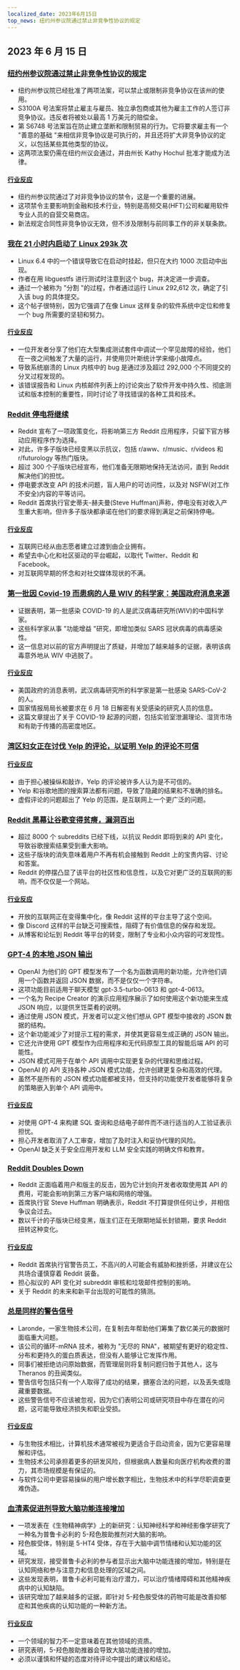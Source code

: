 ```yaml
---
localized_date: 2023年6月15日
top_news: 纽约州参议院通过禁止非竞争性协议的规定
---
```




<CallToAction />

<Steps>

## 2023 年 6 月 15 日

### [纽约州参议院通过禁止非竞争性协议的规定](https://ogletree.com/insights/new-york-state-senate-passes-prohibitions-on-non-competes/)

- 纽约州参议院已经批准了两项法案，可以禁止或限制非竞争协议在该州的使用。
- S3100A 号法案将禁止雇主与雇员、独立承包商或其他为雇主工作的人签订非竞争协议。违反者将被处以最高 1 万美元的赔偿金。
- 第 S6748 号法案旨在防止建立垄断和限制贸易的行为。它将要求雇主有一个 "善意的基础 "来相信非竞争协议是可执行的，并且还将扩大非竞争协议的定义，以包括某些其他类型的协议。
- 这两项法案仍需在纽约州议会通过，并由州长 Kathy Hochul 批准才能成为法律。

#### [行业反应](http://news.ycombinator.com/item?id=36329483)

- 纽约州参议院通过了对非竞争协议的禁令，这是一个重要的进展。
- 这项禁令主要影响到金融和技术行业，特别是高频交易(HFT)公司和雇用软件专业人员的自营交易商店。
- 新法规定合同性非竞争协议无效，但不涉及限制与前同事工作的非关联条款。

### [我在 21 小时内启动了 Linux 293k 次](https://rwmj.wordpress.com/2023/06/14/i-booted-linux-292612-times/)

- Linux 6.4 中的一个错误导致它在启动时挂起，但只在大约 1000 次启动中出现。
- 作者在用 libguestfs 进行测试时注意到这个 bug，并决定进一步调查。
- 通过一个被称为 "分割 "的过程，作者通过运行 Linux 292,612 次，确定了引入该 bug 的具体提交。
- 这个帖子很特别，因为它强调了在像 Linux 这样复杂的软件系统中定位和修复一个 bug 所需要的坚韧和努力。

#### [行业反应](http://news.ycombinator.com/item?id=36325986)

- 一位开发者分享了他们在大型集成测试套件中调试一个罕见故障的经验，他们在一夜之间触发了大量的运行，并使用贝叶斯统计学来缩小故障点。
- 导致系统崩溃的 Linux 内核中的 bug 是通过涉及超过 292,000 个不同提交的分叉过程发现的。
- 该错误报告和 Linux 内核邮件列表上的讨论突出了软件开发中持久性、彻底测试和版本控制的重要性，同时讨论了寻找错误的各种工具和技术。

### [Reddit 停电将继续](https://old.reddit.com/r/ModCoord/comments/148ks6u/indefinite_blackout_next_steps_polling_your/)

- Reddit 宣布了一项政策变化，将影响第三方 Reddit 应用程序，只留下官方移动应用程序作为选择。
- 对此，许多子版块已经变黑以示抗议，包括 r/aww、r/music、r/videos 和 r/futurology 等热门版块。
- 超过 300 个子版块已经宣布，他们准备无限期地保持无法访问，直到 Reddit 解决他们的担忧。
- 停电要求改变 API 的技术问题，盲人用户的可访问性，以及对 NSFW(对工作不安全)内容的平等访问。
- Reddit 首席执行官史蒂夫-赫夫曼(Steve Huffman)声称，停电没有对收入产生重大影响，但许多子版块都承诺在他们的要求得到满足之前保持停电。

#### [行业反应](http://news.ycombinator.com/item?id=36321780)

- 互联网已经从由志愿者建立过渡到由企业拥有。
- 希望去中心化和社区驱动的平台崛起，以取代 Twitter、Reddit 和 Facebook。
- 对互联网早期的怀念和对社交媒体现状的不满。

### [第一批因 Covid-19 而患病的人是 WIV 的科学家：美国政府消息来源](https://public.substack.com/p/first-people-sickened-by-covid-19)

- 证据表明，第一批感染 COVID-19 的人是武汉病毒研究所(WIV)的中国科学家。
- 这些科学家从事 "功能增益 "研究，即增加类似 SARS 冠状病毒的病毒感染性。
- 这一信息对以前的官方声明提出了质疑，并增加了越来越多的证据，表明该病毒意外地从 WIV 中逃脱了。

#### [行业反应](http://news.ycombinator.com/item?id=36328352)

- 美国政府的消息表明，武汉病毒研究所的科学家是第一批感染 SARS-CoV-2 的人。
- 国家情报局局长被要求在 6 月 18 日解密有关受感染的研究人员的信息。
- 这篇文章提出了关于 COVID-19 起源的问题，包括实验室泄漏理论、湿货市场和有助于传播的高密度地区。

### [湾区妇女正在讨伐 Yelp 的评论，以证明 Yelp 的评论不可信](https://www.sfgate.com/tech/article/yel-review-fraud-kay-dean-18150617.php)

#### [行业反应](http://news.ycombinator.com/item?id=36328433)

- 由于担心被操纵和敲诈，Yelp 的评论被许多人认为是不可信的。
- Yelp 和谷歌地图的搜索算法都有问题，导致了隐藏的结果和不准确的排名。
- 虚假评论的问题超出了 Yelp 的范围，是互联网上一个更广泛的问题。

### [Reddit 黑幕让谷歌变得贫瘠，漏洞百出](https://www.techradar.com/opinion/the-reddit-blackout-has-left-google-barren-and-full-of-holes)

- 超过 8000 个 subreddits 已经下线，以抗议 Reddit 即将到来的 API 变化，导致谷歌搜索结果受到重大影响。
- 这些子版块的消失意味着用户不再有机会接触到 Reddit 上的宝贵内容、讨论和答案。
- Reddit 的停摆凸显了该平台的社区性和信息性，以及它对更广泛的互联网的影响，而不仅仅是一个网站。

#### [行业反应](http://news.ycombinator.com/item?id=36327210)

- 开放的互联网正在变得集中化，像 Reddit 这样的平台主导了这个空间。
- 像 Discord 这样的平台缺乏可搜索性，阻碍了有价值信息的保存和发现。
- 从博客和论坛到 Reddit 等平台的转变，限制了专业和小众内容的可发现性。

### [GPT-4 的本地 JSON 输出](https://yonom.substack.com/p/native-json-output-from-gpt-4)

- OpenAI 为他们的 GPT 模型发布了一个名为函数调用的新功能，允许他们调用一个函数并返回 JSON 数据，而不是仅仅一个字符串。
- 这项功能目前适用于聊天模型 gpt-3.5-turbo-0613 和 gpt-4-0613。
- 一个名为 Recipe Creator 的演示应用程序展示了如何使用这个新功能来生成 JSON 响应，以提供烹饪菜肴的说明。
- 通过使用 JSON 模式，开发者可以定义他们想从 GPT 模型中接收的 JSON 数据的结构。
- 这个新功能减少了对提示工程的需求，并使其更容易生成正确的 JSON 输出。
- 它还允许使用 GPT 模型作为应用程序和无代码原型工具的智能后端 API 的可能性。
- JSON 模式可用于在单个 API 调用中实现更复杂的代理和思维过程。
- OpenAI 的 API 支持各种 JSON 模式功能，允许创建更复杂和高效的代理。
- 虽然不是所有的 JSON 模式功能都被支持，但支持的功能使开发者能够将复杂的策略嵌入到单个 API 调用中。

#### [行业反应](http://news.ycombinator.com/item?id=36330972)

- 对使用 GPT-4 来构建 SQL 查询和总结电子邮件而不进行适当的人工验证表示担忧。
- 担心开发者取消了人工审查，增加了及时注入和妥协代理的风险。
- OpenAI 缺乏关于安全应用开发和 LLM 安全实践的明确文件和教育。

### [Reddit Doubles Down](https://www.platformer.news/p/reddit-doubles-down)

- Reddit 正面临着用户和版主的反击，因为它计划向开发者收取使用其 API 的费用，可能会影响到第三方客户端和网络的增强。
- 首席执行官 Steve Huffman 明确表示，Reddit 不打算提供任何让步，并相信争议会过去。
- 数以千计的子版块已经变黑，版主们正在无限期地延长封锁期，要求 Reddit 扭转这种变化。

#### [行业反应](http://news.ycombinator.com/item?id=36319652)

- Reddit 首席执行官警告员工，不高兴的人可能会有威胁和挫折感，并建议在公共场合谨慎穿着 Reddit 装备。
- 担心拟议的 API 变化对 subreddit 审核和垃圾邮件控制的影响。
- 关于 Reddit 的未来和新平台出现的可能性的猜测。

### [总是同样的警告信号](https://www.science.org/content/blog-post/always-same-warning-signs)

- Laronde，一家生物技术公司，在复制去年帮助他们筹集了数亿美元的数据时面临重大问题。
- 该公司的循环-mRNA 技术，被称为 "无尽的 RNA"，被期望有更好的稳定性、分布和更持久的蛋白质表达，但没有人能够让它发挥作用。
- 同事们被拒绝访问原始数据，而管理层则将复制问题归咎于其他人，这与 Theranos 的丑闻类似。
- 警告信号包括只有一个人取得了成功的结果，搪塞合法的问题，以及丢失或隐藏重要数据。
- 这些警告信号不应该被忽视，因为它们表明公司或研究项目中存在潜在的问题，这可能导致经济损失和职业受损。

#### [行业反应](http://news.ycombinator.com/item?id=36325349)

- 与生物技术相比，计算机技术通常被视为更适合于启动资金，因为它更容易理解和评估。
- 生物技术公司承担着更多的研发风险，但根据病人数量和向医疗机构收费的潜力，其市场规模是有保证的。
- 与软件公司中更容易操纵的用户增长数字相比，生物技术中的科学尽职调查更难伪造。

### [血清素促进剂导致大脑功能连接增加](https://www.alphagalileo.org/en-gb/Item-Display/ItemId/234406?returnurl=https://www.alphagalileo.org/en-gb/Item-Display/ItemId/234406)

- 一项发表在《生物精神病学》上的新研究：认知神经科学和神经影像学研究了一种名为普鲁卡必利的 5-羟色胺助推剂对大脑的影响。
- 羟色胺受体，特别是 5-HT4 受体，存在于大脑中调节情绪和认知功能的区域。
- 研究发现，接受普鲁卡必利的参与者显示出大脑中功能连接的增加，特别是在认知网络和参与注意力和信息处理的区域之间。
- 这些发现表明，普鲁卡必利可能有治疗潜力，可以治疗情绪障碍和其他精神疾病中的认知缺陷。
- 该研究增加了越来越多的证据，即针对 5-羟色胺受体的药物可能是改善抑郁症和其他疾病的认知功能的一种新方法。

#### [行业反应](http://news.ycombinator.com/item?id=36321843)

- 一个领域的智力不一定意味着在其他领域的资质。
- 研究表明，5-羟色胺助推器会导致大脑功能连接的增加。
- 必须以谨慎和怀疑的态度对待评论中提出的建议和结论。

</Steps>
